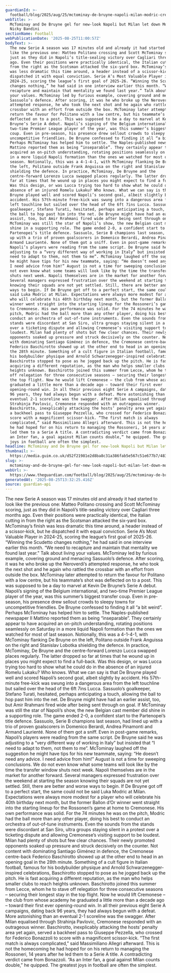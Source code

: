 ```yaml
---
guardianId: >-
  football/blog/2025/aug/25/mctominay-de-bruyne-napoli-milan-modric-cremonese-serie-a
webTitle: >-
  McTominay and De Bruyne gel for new-look Napoli but Milan let down Modric  |
  Nicky Bandini
sectionName: Football
webPublicationDate: '2025-08-25T11:00:57Z'
bodyText: >-
  The new Serie A season was 17 minutes old and already it had started to look
  like the previous one: Matteo Politano crossing and Scott McTominay scoring,
  just as they did in Napoli’s title-sealing victory over Cagliari three months
  ago. Even their positions were practically identical, the Italian cutting in
  from the right as the Scotsman attacked the six-yard box. McTominay’s finish
  was less dramatic this time around, a header instead of a scissor-kick, but he
  dispatched it with equal conviction. Serie A’s Most Valuable Player in
  2024-25, scoring the league’s first goal of 2025-26. “Winning the Scudetto
  changes nothing,” he had said in one interview earlier this month. “We need to
  recapture and maintain that mentality we found last year.” Talk about living
  your values. McTominay led by furious example, covering ground and menacing
  Sassuolo’s defence. After scoring, it was he who broke up the Neroverdi’s
  attempted response, he who took the next shot and he again who rattled the
  crossbar with an effort from outside the box. McTominay later attempted to
  return the favour for Politano with a low centre, but his teammate’s shot was
  deflected on to a post. This was supposed to be a day to marvel at Kevin De
  Bruyne’s Serie A debut. Napoli’s signing of the Belgium international, and
  two-time Premier League player of the year, was this summer’s biggest transfer
  coup. Even in pre-season, his presence drew sellout crowds to sleepy towns for
  uncompetitive friendlies. De Bruyne confessed to finding it all “a bit weird”.
  Perhaps McTominay has helped him to settle. The Naples-published newspaper Il
  Mattino reported them as being “inseparable”. They certainly appear to have
  acquired an on-pitch understanding, rotating positions seamlessly on Saturday
  in a more liquid Napoli formation than the ones we watched for most of last
  season. Notionally, this was a 4-1-4-1, with McTominay flanking De Bruyne on
  the left, Politano outside Frank Anguissa on the right and Stanislav Lobotka
  shielding the defence. In practice, McTominay, De Bruyne and the
  centre-forward Lorenzo Lucca swapped places regularly. The latter dropped so
  far at times that he wound up in places you might expect to find a full-back.
  Was this design, or was Lucca trying too hard to show what he could do in the
  absence of an injured Romelu Lukaku? Who knows. What we can say is that De
  Bruyne played well and scored Napoli’s second goal, albeit slightly by
  accident. His 57th-minute free-kick was swung into a dangerous area from the
  left touchline but sailed over the head of the 6ft 7ins Lucca. Sassuolo’s
  goalkeeper, Stefano Turati, hesitated, perhaps anticipating a touch, allowing
  the ball to hop past him into the net. De Bruyne might have had an earlier
  assist, too, but Amir Rrahmani fired wide after being sent through on goal. If
  McTominay was still the star of Napoli’s show, the new Belgian cast member did
  shine in a supporting role. The game ended 2-0, a confident start to the
  Partenopei’s title defence. Sassuolo, Serie B champions last season, had lined
  up with a trio of proven goalscorers in Domenico Berardi, Andrea Pinamonti and
  Armand Laurienté. None of them got a sniff. Even in post-game remarks,
  Napoli’s players were reading from the same script. De Bruyne said he was
  adjusting to a “very different way of working in Italy” but insisted that “I
  need to adapt to them, not them to me”. McTominay laughed off the suggestion
  he might have tips for his new teammate, saying: “He doesn’t need any advice.
  I need advice from him!” August is not a time for sweeping conclusions. We do
  not even know what some teams will look like by the time the transfer window
  shuts next week. Napoli themselves are in the market for another forward.
  Several managers expressed frustration over the weekend at starting the season
  knowing their squads are not yet settled. Still, there are better and worse
  ways to begin. If De Bruyne got off to a perfect start, the same could not be
  said Luka Modric at Milan. Expectations were always more modest for a player
  who will celebrate his 40th birthday next month, but the former Ballon d’Or
  winner went straight into the starting lineup for the Rossoneri’s game at home
  to Cremonese. His own performance was solid. For the 74 minutes he was on the
  pitch, Modric had the ball more than any other player, doing his best to
  conduct an orchestra of out-of-tune instruments. Even the sounds from the
  stands were discordant at San Siro, ultra groups staying silent in a protest
  over a ticketing dispute and allowing Cremonese’s visiting support to be
  loudest. Milan had plenty of shots but few clear chances. Their newly promoted
  opponents soaked up pressure and struck decisively on the counter. Not content
  with dominating Santiago Giménez in defence, the Cremonese centre-back
  Federico Baschirotto showed up at the other end to head in an opening goal in
  the 28th minute. Something of a cult figure in Italian football, famous for
  his bodybuilder physique and Arnold Schwarzenegger-inspired celebrations,
  Baschirotto stopped to pose as he jogged back up the pitch. He is fast
  acquiring a different reputation, as the man who helps smaller clubs to reach
  heights unknown. Baschirotto joined this summer from Lecce, whom he to stave
  off relegation for three consecutive seasons – securing their longest stay in
  the top flight. Now he would lift Cremonese – the club from whose academy he
  graduated a little more than a decade ago – toward their first ever
  opening-round win. In all their previous eight Serie A campaigns, dating back
  96 years, they had always begun with a defeat. More astonishing than an
  eventual 2-1 scoreline was the swagger. After Milan equalised through
  Strahinja Pavlovic, Cremonese responded with an outrageous winner.
  Baschirotto, inexplicably attacking the hosts’ penalty area yet again, served
  a backheel pass to Giuseppe Pezzella, who crossed for Federico Bonazzoli to
  score with a magnificent scissor-kick. “The first match is always
  complicated,” said Massimiliano Allegri afterward. This is not the homecoming
  he had hoped for on his return to managing the Rossoneri, 14 years after he
  led them to a Serie A title. A contradicting verdict came from Bonazzoli. “As
  an Inter fan, a goal against Milan counts double,” he quipped. The greatest
  joys in football are often the simplest.
headline: McTominay and De Bruyne gel for new-look Napoli but Milan let down Modric
thumbnail: >-
  https://media.guim.co.uk/d52f21981e2d8ba8c31a386fab5e567c51e677b7/483_0_4621_3698/500.jpg
slug: >-
  mctominay-and-de-bruyne-gel-for-new-look-napoli-but-milan-let-down-modric-or-nicky-bandini
webUrl: >-
  https://www.theguardian.com/football/blog/2025/aug/25/mctominay-de-bruyne-napoli-milan-modric-cremonese-serie-a
generatedAt: '2025-08-25T13:32:25.416Z'
source: guardian-api
---
```

The new Serie A season was 17 minutes old and already it had started to look like the previous one: Matteo Politano crossing and Scott McTominay scoring, just as they did in Napoli’s title-sealing victory over Cagliari three months ago. Even their positions were practically identical, the Italian cutting in from the right as the Scotsman attacked the six-yard box. McTominay’s finish was less dramatic this time around, a header instead of a scissor-kick, but he dispatched it with equal conviction. Serie A’s Most Valuable Player in 2024-25, scoring the league’s first goal of 2025-26. “Winning the Scudetto changes nothing,” he had said in one interview earlier this month. “We need to recapture and maintain that mentality we found last year.” Talk about living your values. McTominay led by furious example, covering ground and menacing Sassuolo’s defence. After scoring, it was he who broke up the Neroverdi’s attempted response, he who took the next shot and he again who rattled the crossbar with an effort from outside the box. McTominay later attempted to return the favour for Politano with a low centre, but his teammate’s shot was deflected on to a post. This was supposed to be a day to marvel at Kevin De Bruyne’s Serie A debut. Napoli’s signing of the Belgium international, and two-time Premier League player of the year, was this summer’s biggest transfer coup. Even in pre-season, his presence drew sellout crowds to sleepy towns for uncompetitive friendlies. De Bruyne confessed to finding it all “a bit weird”. Perhaps McTominay has helped him to settle. The Naples-published newspaper Il Mattino reported them as being “inseparable”. They certainly appear to have acquired an on-pitch understanding, rotating positions seamlessly on Saturday in a more liquid Napoli formation than the ones we watched for most of last season. Notionally, this was a 4-1-4-1, with McTominay flanking De Bruyne on the left, Politano outside Frank Anguissa on the right and Stanislav Lobotka shielding the defence. In practice, McTominay, De Bruyne and the centre-forward Lorenzo Lucca swapped places regularly. The latter dropped so far at times that he wound up in places you might expect to find a full-back. Was this design, or was Lucca trying too hard to show what he could do in the absence of an injured Romelu Lukaku? Who knows. What we can say is that De Bruyne played well and scored Napoli’s second goal, albeit slightly by accident. His 57th-minute free-kick was swung into a dangerous area from the left touchline but sailed over the head of the 6ft 7ins Lucca. Sassuolo’s goalkeeper, Stefano Turati, hesitated, perhaps anticipating a touch, allowing the ball to hop past him into the net. De Bruyne might have had an earlier assist, too, but Amir Rrahmani fired wide after being sent through on goal. If McTominay was still the star of Napoli’s show, the new Belgian cast member did shine in a supporting role. The game ended 2-0, a confident start to the Partenopei’s title defence. Sassuolo, Serie B champions last season, had lined up with a trio of proven goalscorers in Domenico Berardi, Andrea Pinamonti and Armand Laurienté. None of them got a sniff. Even in post-game remarks, Napoli’s players were reading from the same script. De Bruyne said he was adjusting to a “very different way of working in Italy” but insisted that “I need to adapt to them, not them to me”. McTominay laughed off the suggestion he might have tips for his new teammate, saying: “He doesn’t need any advice. I need advice from him!” August is not a time for sweeping conclusions. We do not even know what some teams will look like by the time the transfer window shuts next week. Napoli themselves are in the market for another forward. Several managers expressed frustration over the weekend at starting the season knowing their squads are not yet settled. Still, there are better and worse ways to begin. If De Bruyne got off to a perfect start, the same could not be said Luka Modric at Milan. Expectations were always more modest for a player who will celebrate his 40th birthday next month, but the former Ballon d’Or winner went straight into the starting lineup for the Rossoneri’s game at home to Cremonese. His own performance was solid. For the 74 minutes he was on the pitch, Modric had the ball more than any other player, doing his best to conduct an orchestra of out-of-tune instruments. Even the sounds from the stands were discordant at San Siro, ultra groups staying silent in a protest over a ticketing dispute and allowing Cremonese’s visiting support to be loudest. Milan had plenty of shots but few clear chances. Their newly promoted opponents soaked up pressure and struck decisively on the counter. Not content with dominating Santiago Giménez in defence, the Cremonese centre-back Federico Baschirotto showed up at the other end to head in an opening goal in the 28th minute. Something of a cult figure in Italian football, famous for his bodybuilder physique and Arnold Schwarzenegger-inspired celebrations, Baschirotto stopped to pose as he jogged back up the pitch. He is fast acquiring a different reputation, as the man who helps smaller clubs to reach heights unknown. Baschirotto joined this summer from Lecce, whom he to stave off relegation for three consecutive seasons – securing their longest stay in the top flight. Now he would lift Cremonese – the club from whose academy he graduated a little more than a decade ago – toward their first ever opening-round win. In all their previous eight Serie A campaigns, dating back 96 years, they had always begun with a defeat. More astonishing than an eventual 2-1 scoreline was the swagger. After Milan equalised through Strahinja Pavlovic, Cremonese responded with an outrageous winner. Baschirotto, inexplicably attacking the hosts’ penalty area yet again, served a backheel pass to Giuseppe Pezzella, who crossed for Federico Bonazzoli to score with a magnificent scissor-kick. “The first match is always complicated,” said Massimiliano Allegri afterward. This is not the homecoming he had hoped for on his return to managing the Rossoneri, 14 years after he led them to a Serie A title. A contradicting verdict came from Bonazzoli. “As an Inter fan, a goal against Milan counts double,” he quipped. The greatest joys in football are often the simplest.
